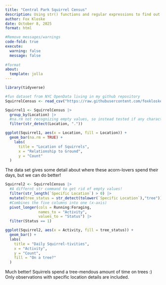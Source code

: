 ```yaml
---
title: "Central Park Squirrel Census"
description: Using str() functions and regular expressions to find out what Central Park squirrels were doing in 2018.
author: Fox Kloske
date: October 8, 2025
format: html

#Remove messages/warnings
code-fold: true
execute: 
  warning: false
  message: false
  
#format
about:
  template: jolla
---
```


```r
library(tidyverse)

#fun dataset from NYC OpenData living in my github repository
SquirrelCensus <- read_csv("https://raw.githubusercontent.com/foxkloske/foxkloske.github.io/main/2018_Central_Park_Squirrel_Census_-_Squirrel_Data.csv")

Squirrel1 <- SquirrelCensus |>
  group_by(Location) |>
  #na.rm not recognizing empty values, so instead tested if any characters are in the value
  filter(str_detect(Location, "."))

ggplot(Squirrel1, aes(x = Location, fill = Location)) +
  geom_bar(na.rm = TRUE) +
    labs(
      title = "Location of Squirrels",
      x = "Relationship to Ground",
      y = "Count"
  )

```

The data set gives some detail about where these acorn-lovers spend their days, but we can do better!

```r

Squirrel2 <- SquirrelCensus |>
  #A differnt str command to get rid of empty values!
  filter(str_length(`Specific Location`) > 0) |>
  mutate(tree_status = str_detect(tolower(`Specific Location`),"tree")) |>
  #Combines the five columns into one (x-axis)
  pivot_longer(cols = Running:Foraging,
               names_to = "Activity",
               values_to = "Status") |>
  filter(Status == 1)

ggplot(Squirrel2, aes(x = Activity, fill = tree_status)) +
  geom_bar() +
  labs(
    title = "Daily Squirrel-tivities",
    x = "Activity",
    y = "Count",
    fill = "On a tree?"
  )

```

Much better! Squirrels spend a tree-mendous amount of time on trees :) Only observations with specific location details are included.
